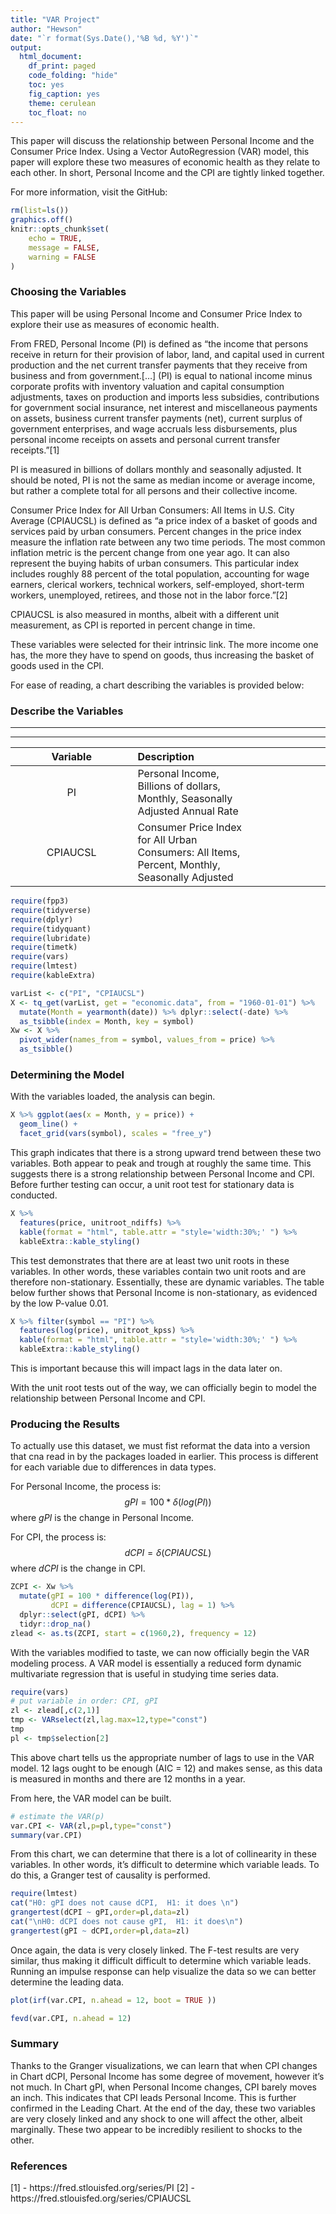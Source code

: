 ```yaml
---
title: "VAR Project"
author: "Hewson"
date: "`r format(Sys.Date(),'%B %d, %Y')`"
output: 
  html_document:
    df_print: paged
    code_folding: "hide"
    toc: yes
    fig_caption: yes
    theme: cerulean
    toc_float: no
---
```



This paper will discuss the relationship between Personal Income and the Consumer Price Index. Using a Vector AutoRegression (VAR) model, this paper will explore these two measures of economic health as they relate to each other. In short, Personal Income and the CPI are tightly linked together. 

For more information, visit the GitHub: 

```r
rm(list=ls())
graphics.off()
knitr::opts_chunk$set(
	echo = TRUE,
	message = FALSE,
	warning = FALSE
)
```


### Choosing the Variables

This paper will be using Personal Income and Consumer Price Index to explore their use as measures of economic health. 

From FRED, Personal Income (PI) is defined as "the income that persons receive in return for their provision of labor, land, and capital used in current production and the net current transfer payments that they receive from business and from government.[...] (PI) is equal to national income minus corporate profits with inventory valuation and capital consumption adjustments, taxes on production and imports less subsidies, contributions for government social insurance, net interest and miscellaneous payments on assets, business current transfer payments (net), current surplus of government enterprises, and wage accruals less disbursements, plus personal income receipts on assets and personal current transfer receipts."[1]

PI is measured in billions of dollars monthly and seasonally adjusted. It should be noted, PI is not the same as median income or average income, but rather a complete total for all persons and their collective income. 

Consumer Price Index for All Urban Consumers: All Items in U.S. City Average (CPIAUCSL) is defined as "a price index of a basket of goods and services paid by urban consumers. Percent changes in the price index measure the inflation rate between any two time periods. The most common inflation metric is the percent change from one year ago. It can also represent the buying habits of urban consumers. This particular index includes roughly 88 percent of the total population, accounting for wage earners, clerical workers, technical workers, self-employed, short-term workers, unemployed, retirees, and those not in the labor force."[2]

CPIAUCSL is also measured in months, albeit with a different unit measurement, as CPI is reported in percent change in time. 

These variables were selected for their intrinsic link. The more income one has, the more they have to spend on goods, thus increasing the basket of goods used in the CPI.

For ease of reading, a chart describing the variables is provided below:

### Describe the Variables

***
***

| Variable | Description | |
|:-----:|:------|----|
| PI |	 Personal Income, Billions of dollars, Monthly, Seasonally Adjusted Annual Rate 	|  |	
| CPIAUCSL | Consumer Price Index for All Urban Consumers: All Items, Percent, Monthly, Seasonally Adjusted |  |

```r
require(fpp3)
require(tidyverse)
require(dplyr)
require(tidyquant)
require(lubridate)
require(timetk)
require(vars)
require(lmtest)
require(kableExtra)
```

```r
varList <- c("PI", "CPIAUCSL")
X <- tq_get(varList, get = "economic.data", from = "1960-01-01") %>%
  mutate(Month = yearmonth(date)) %>% dplyr::select(-date) %>%
  as_tsibble(index = Month, key = symbol)
Xw <- X %>%
  pivot_wider(names_from = symbol, values_from = price) %>%
  as_tsibble()
```


### Determining the Model

With the variables loaded, the analysis can begin. 
```r
X %>% ggplot(aes(x = Month, y = price)) +
  geom_line() +
  facet_grid(vars(symbol), scales = "free_y") 
```

This graph indicates that there is a strong upward trend between these two variables. Both appear to peak and trough at roughly the same time. This suggests there is a strong relationship between Personal Income and CPI. Before further testing can occur, a unit root test for stationary data is conducted.

```r
X %>% 
  features(price, unitroot_ndiffs) %>% 
  kable(format = "html", table.attr = "style='width:30%;' ") %>% 
  kableExtra::kable_styling()
```

This test demonstrates that there are at least two unit roots in these variables. In other words, these variables contain two unit roots and are therefore non-stationary. Essentially, these are dynamic variables. The table below further shows that Personal Income is non-stationary, as evidenced by the low P-value 0.01. 

```r
X %>% filter(symbol == "PI") %>% 
  features(log(price), unitroot_kpss) %>% 
  kable(format = "html", table.attr = "style='width:30%;' ") %>% 
  kableExtra::kable_styling()
```

This is important because this will impact lags in the data later on. 

With the unit root tests out of the way, we can officially begin to model the relationship between Personal Income and CPI.


### Producing the Results

To actually use this dataset, we must fist reformat the data into a version that cna read in by the packages loaded in earlier. This process is different for each variable due to differences in data types. 

For Personal Income, the process is:
$$
gPI = 100 * \delta(log(PI))
$$
where $gPI$ is the change in Personal Income.

For CPI, the process is:
$$
dCPI = \delta(CPIAUCSL)
$$
where $dCPI$ is the change in CPI.

```r
ZCPI <- Xw %>%
  mutate(gPI = 100 * difference(log(PI)),
         dCPI = difference(CPIAUCSL), lag = 1) %>%
  dplyr::select(gPI, dCPI) %>% 
  tidyr::drop_na() 
zlead <- as.ts(ZCPI, start = c(1960,2), frequency = 12)
```

With the variables modified to taste, we can now officially begin the VAR modeling process. A VAR model is essentially a reduced form dynamic multivariate regression that is useful in studying time series data. 

```r
require(vars)
# put variable in order: CPI, gPI
zl <- zlead[,c(2,1)]
tmp <- VARselect(zl,lag.max=12,type="const")
tmp
pl <- tmp$selection[2]
```

This above chart tells us the appropriate number of lags to use in the VAR model. 12 lags ought to be enough (AIC = 12) and makes sense, as this data is measured in months and there are 12 months in a year. 

From here, the VAR model can be built.

```r
# estimate the VAR(p)
var.CPI <- VAR(zl,p=pl,type="const")
summary(var.CPI)
```

From this chart, we can determine that there is a lot of collinearity in these variables. In other words, it's difficult to determine which variable leads. To do this, a Granger test of causality is performed.

```r
require(lmtest)
cat("H0: gPI does not cause dCPI,  H1: it does \n")
grangertest(dCPI ~ gPI,order=pl,data=zl)
cat("\nH0: dCPI does not cause gPI,  H1: it does\n")
grangertest(gPI ~ dCPI,order=pl,data=zl)
```

Once again, the data is very closely linked. The F-test results are very similar, thus making it difficult difficult to determine which variable leads. Running an impulse response can help visualize the data so we can better determine the leading data.

```r
plot(irf(var.CPI, n.ahead = 12, boot = TRUE ))
```

```r
fevd(var.CPI, n.ahead = 12)
```

### Summary

Thanks to the Granger visualizations, we can learn that when CPI changes in Chart dCPI, Personal Income has some degree of movement, however it's not much. In Chart gPI, when Personal Income changes, CPI barely moves an inch. This indicates that CPI leads Personal Income. This is further confirmed in the Leading Chart. At the end of the day, these two variables are very closely linked and any shock to one will affect the other, albeit marginally. These two appear to be incredibly resilient to shocks to the other. 

### References
[1] - https://fred.stlouisfed.org/series/PI
[2] - https://fred.stlouisfed.org/series/CPIAUCSL 
